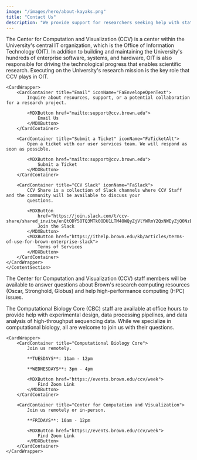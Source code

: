 ```yaml
---
image: "/images/hero/about-kayaks.png"
title: "Contact Us"
description: "We provide support for researchers seeking help with statistical modeling, machine learning, data mining, data visualization, computational biology, high-performance computing, and software engineering."
---
```


<ContentSection title="Contact Us">

The Center for Computation and Visualization (CCV) is a center within the University's central IT organization, which is the Office of Information Technology (OIT). In addition to building and maintaining the University's hundreds of enterprise software, systems, and hardware, OIT is also responsible for driving the technological progress that enables scientific research. Executing on the University's research mission is the key role that CCV plays in OIT.

    <CardWrapper>
        <CardContainer title="Email" iconName="FaEnvelopeOpenText">
            Inquire about resources, support, or a potential collaboration for a research project.

            <MDXButton href="mailto:support@ccv.brown.edu">
                Email Us
            </MDXButton>
        </CardContainer>

        <CardContainer title="Submit a Ticket" iconName="FaTicketAlt">
            Open a ticket with our user services team. We will respond as soon as possible.

            <MDXButton href="mailto:support@ccv.brown.edu">
                Submit a Ticket
            </MDXButton>
        </CardContainer>

        <CardContainer title="CCV Slack" iconName="FaSlack">
            CCV Share is a collection of Slack channels where CCV Staff and the community will be available to discuss your
            questions.

            <MDXButton
                href="https://join.slack.com/t/ccv-share/shared_invite/enQtODY5OTQ3MTk0ODU1LTM4OWQyZjVlYWRmY2QxNWEyZjQ0NzEwMmRlNTRlZjYyMjM1Y2U5MDU1ZGFmMmRhZWIzNjliYmQzYTBiMzY2NzU">
                Join the Slack
            </MDXButton>
            <MDXButton href="https://ithelp.brown.edu/kb/articles/terms-of-use-for-brown-enterprise-slack">
                Terms of Services
            </MDXButton>
        </CardContainer>
    </CardWrapper>
    </ContentSection>

<ContentSection title="Office Hours">

The Center for Computation and Visualization (CCV) staff members will be available to answer questions about Brown's research computing resources (Oscar, Stronghold, Globus) and help high-performance computing (HPC) issues.

The Computational Biology Core (CBC) staff are available at office hours to provide help with experimental design, data processing pipelines, and data analysis of high-throughput sequencing data. While we specialize in computational biology, all are welcome to join us with their questions.

    <CardWrapper>
        <CardContainer title="Computational Biology Core">
            Join us remotely.

            **TUESDAYS**: 11am - 12pm

            **WEDNESDAYS**: 3pm - 4pm

            <MDXButton href="https://events.brown.edu/ccv/week">
                Find Zoom Link
            </MDXButton>
        </CardContainer>

        <CardContainer title="Center for Computation and Visualization">
            Join us remotely or in-person.

            **FRIDAYS**: 10am - 12pm

            <MDXButton href="https://events.brown.edu/ccv/week">
                Find Zoom Link
            </MDXButton>
        </CardContainer>
    </CardWrapper>
</ContentSection>